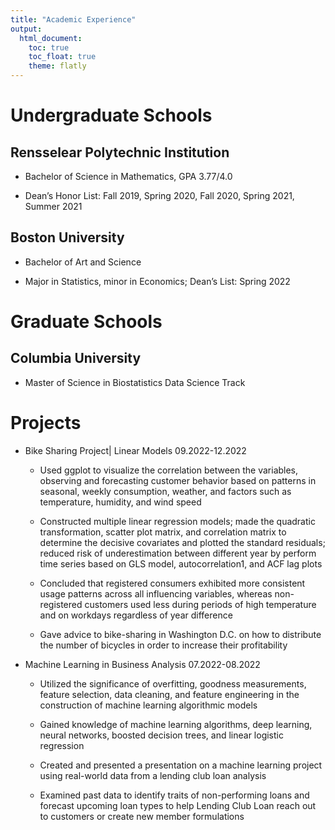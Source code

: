 ```yaml
---
title: "Academic Experience"
output: 
  html_document:
    toc: true
    toc_float: true
    theme: flatly
---
```


# Undergraduate Schools

## Rensselear Polytechnic Institution

* Bachelor of Science in Mathematics, GPA 3.77/4.0  

*	Dean's Honor List: Fall 2019, Spring 2020, Fall 2020, Spring 2021, Summer 2021

## Boston University

* Bachelor of Art and Science

* Major in Statistics, minor in Economics; Dean’s List: Spring 2022

# Graduate Schools

## Columbia University

* Master of Science in Biostatistics Data Science Track 

# Projects

* Bike Sharing Project| Linear Models 09.2022-12.2022

  * Used ggplot to visualize the correlation between the variables, observing and forecasting customer behavior based on patterns in seasonal, weekly consumption, weather, and factors such as temperature, humidity, and wind speed

  *	Constructed multiple linear regression models; made the quadratic transformation, scatter plot matrix, and correlation matrix to determine the decisive covariates and plotted the standard residuals; reduced risk of underestimation between different year by perform time series based on GLS model, autocorrelation1, and ACF lag plots

  *	Concluded that registered consumers exhibited more consistent usage patterns across all influencing variables, whereas non-registered customers used less during periods of high temperature and on workdays regardless of year difference

  *	Gave advice to bike-sharing in Washington D.C. on how to distribute the number of bicycles in order to increase their profitability

* Machine Learning in Business Analysis 07.2022-08.2022

  * Utilized the significance of overfitting, goodness measurements, feature selection, data cleaning, and feature engineering in the construction of machine learning algorithmic models

  *	Gained knowledge of machine learning algorithms, deep learning, neural networks, boosted decision trees, and linear logistic regression 

  * Created and presented a presentation on a machine learning project using real-world data from a lending club loan analysis

  *	Examined past data to identify traits of non-performing loans and forecast upcoming loan types to help Lending Club Loan reach out to customers or create new member formulations


